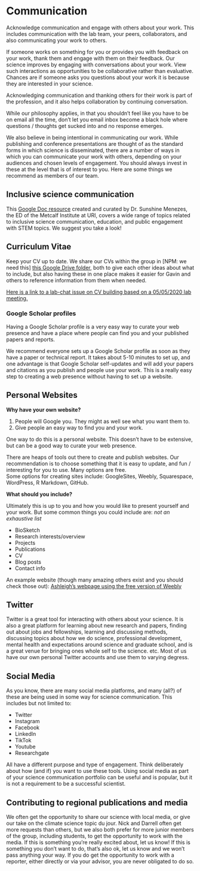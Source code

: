 # Communication {#communication}

Acknowledge communication and engage with others about your work. This includes communication with the lab team, your peers, collaborators, and also communicating your work to others.

If someone works on something for you or provides you with feedback on your work, thank them and engage with them on their feedback. Our science improves by engaging with conversations about your work. View such interactions as opportunities to be collaborative rather than evaluative. Chances are if someone asks you questions about your work it is because they are interested in your science.   

Acknowledging communication and thanking others for their work is part of the profession, and it also helps collaboration by continuing conversation.  

While our philosophy applies, in that you shouldn't feel like you have to be on email all the time, don't let you email inbox become a black hole where questions / thoughts  get sucked into and no response emerges.  

We also believe in being intentional in communicating our work. While publishing and conference presentations are thought of as the standard forms in which science is disseminated, there are a number of ways in which you can communicate your work with others, depending on your audiences and chosen levels of engagement. You should always invest in these at the level that is of interest to you. Here are some things we recommend as members of our team.  

## Inclusive science communication

This [Google Doc resource](https://docs.google.com/document/d/1g7uXZzsC1QBCZWz4cRsERyzf6CrLKVXyLM_MTqvxK4A/edit?amp;urp=gmail_link) created and curated by Dr. Sunshine Menezes, the ED of the Metcalf Institute at URI, covers a wide range of topics related to inclusive science communication, education, and public engagement with STEM topics. We suggest you take a look!

## Curriculum Vitae

Keep your CV up to date. We share our CVs within the group in [NPM: we need this] [this Google Drive folder](https://drive.google.com/drive/folders/1_VDBjhUkH4Tx4IeUTPKsmQueFKEhQi4f), both to give each other ideas about what to include, but also having these in one place makes it easier for Gavin and others to reference information from them when needed.  

[Here is a link to a lab-chat issue on CV building based on a 05/05/2020 lab meeting.](https://github.com/thefaylab/lab-chat/issues/10)


### Google Scholar profiles

Having a Google Scholar profile is a very easy way to curate your web presence and have a place where people can find you and your published papers and reports.  

We recommend everyone sets up a Google Scholar profile as soon as they have a paper or technical report. It takes about 5-10 minutes to set up, and one advantage is that Google Scholar self-updates and will add your papers and citations as you publish and people use your work. This is a really easy step to creating a web presence without having to set up a website.


## Personal Websites

**Why have your own website?**

1. People will Google you. They might as well see what you want them to.
2. Give people an easy way to find you and your work.

One way to do this is a personal website. This doesn't have to be extensive, but can be a good way to curate your web presence.  

There are heaps of tools out there to create and publish websites. Our recommendation is to choose something that it is easy to update, and fun / interesting for you to use. Many options are free.  
Some options for creating sites include: GoogleSites, Weebly, Squarespace, WordPress, R Markdown, GitHub.  

**What should you include?**

Ultimately this is up to you and how you would like to present yourself and your work. But some common things you could include are:
*not an exhaustive list*

- BioSketch
- Research interests/overview
- Projects
- Publications
- CV
- Blog posts
- Contact info

An example website (though many amazing others exist and you should check those out): [Ashleigh’s webpage using the free version of Weebly](https://ashleighnovak.weebly.com/)

## Twitter

Twitter is a great tool for interacting with others about your science. It is also a great platform for learning about new research and papers, finding out about jobs and fellowships, learning and discussing methods, discussing topics about how we do science, professional development, mental health and expectations around science and graduate school, and is a great venue for bringing ones whole self to the science. etc. Most of us have our own personal Twitter accounts and use them to varying degress. 

## Social Media

As you know, there are many social media platforms, and many (all?) of these are being used in some way for science communication. This includes but not limited to: 

- Twitter
- Instagram
- Facebook
- LinkedIn
- TikTok
- Youtube
- Researchgate

All have a different purpose and type of engagement. Think deliberately about how (and if) you want to use these tools. Using social media as part of your science communication portfolio can be useful and is popular, but it is not a requirement to be a successful scientist.  

## Contributing to regional publications and media  

We often get the opportunity to share our science with local media, or give our take on the climate science topic du jour. Nick and Darrell often get more requests than others, but we also both prefer for more junior members of the group, including students, to get the opportunity to work with the media. If this is something you're really excited about, let us know! If this is something you don't want to do, that's also ok, let us know and we won't pass anything your way. If you do get the opportunity to work with a reporter, either directly or via your advisor, you are never obligated to do so. 
